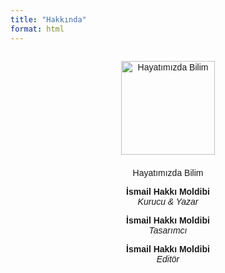 ---
title: "Hakkında"
format: html
---

<style>
.about-container {
  text-align: center;
  max-width: 500px;
  margin: 2em auto;
  font-family: Arial, sans-serif;
}
.logo {
  width: 150px;
  margin: 0 auto 1.5em;
  display: block;
}
.credit-name {
  color: #2B65EC;
  font-weight: bold;
  font-size: 1.1em;
}
.credit-role {
  color: #666;
  margin-top: 0.3em;
}
</style>

<div class="about-container">

![Hayatımızda Bilim](logo.png){.logo}

**İsmail Hakkı Moldibi**  
*Kurucu & Yazar*

**İsmail Hakkı Moldibi**  
*Tasarımcı*

**İsmail Hakkı Moldibi**  
*Editör*

</div>